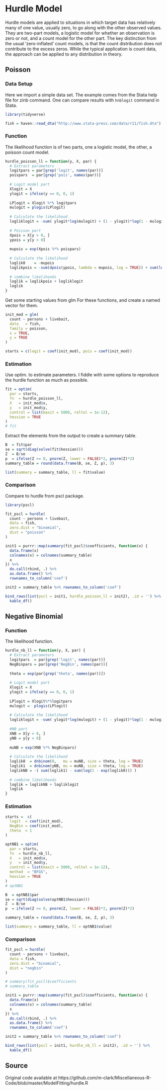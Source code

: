 # Hurdle Model


Hurdle models are applied to situations in which target data has relatively many of one value, usually zero, to go along with the other observed values.  They are two-part models, a logistic model for whether an observation is zero or not, and a count model for the other part. The key distinction from the usual 'zero-inflated' count models, is that the count distribution does not contribute to the excess zeros.  While the typical application is count data, the approach can be applied to any distribution in theory. 

## Poisson

### Data Setup

Here we import a simple data set. The example comes from the Stata help file for zinb command. One can compare results with `hnblogit` command in Stata.

```r
library(tidyverse)

fish = haven::read_dta("http://www.stata-press.com/data/r11/fish.dta")
```

### Function

The likelihood function is of two parts, one a logistic model, the other, a poisson count model.

```r
hurdle_poisson_ll = function(y, X, par) {
  # Extract parameters
  logitpars = par[grep('logit', names(par))]
  poispars  = par[grep('pois', names(par))]
  
  # Logit model part
  Xlogit = X
  ylogit = ifelse(y == 0, 0, 1)
  
  LPlogit = Xlogit %*% logitpars
  mulogit = plogis(LPlogit)
  
  # Calculate the likelihood
  logliklogit = -sum( ylogit*log(mulogit) + (1 - ylogit)*log(1 - mulogit) )  
  
  # Poisson part
  Xpois = X[y > 0, ]
  ypois = y[y > 0]
  
  mupois = exp(Xpois %*% poispars)
  
  # Calculate the likelihood
  loglik0    = -mupois
  loglikpois = -sum(dpois(ypois, lambda = mupois, log = TRUE)) + sum(log(1 - exp(loglik0)))
  
  # combine likelihoods
  loglik = loglikpois + logliklogit
  loglik
}
```




Get some starting values from <span class="func" style = "">glm</span> For these functions, and create a named vector for them.

```r
init_mod = glm(
  count ~ persons + livebait,
  data   = fish,
  family = poisson,
  x = TRUE,
  y = TRUE
)

starts = c(logit = coef(init_mod), pois = coef(init_mod))  
```


### Estimation

Use <span class="func" style = "">optim</span>. to estimate parameters. I fiddle with some options to reproduce the  hurdle function as much as possible.
 
```r
fit = optim(
  par = starts,
  fn  = hurdle_poisson_ll,
  X   = init_mod$x,
  y   = init_mod$y,
  control = list(maxit = 5000, reltol = 1e-12),
  hessian = TRUE
)
# fit
```



Extract the elements from the output to create a summary table.

```r
B  = fit$par
se = sqrt(diag(solve(fit$hessian)))
Z  = B/se
p  = ifelse(Z >= 0, pnorm(Z, lower = FALSE)*2, pnorm(Z)*2)
summary_table = round(data.frame(B, se, Z, p), 3)

list(summary = summary_table, ll = fit$value)
```

### Comparison

Compare to <span class="func" style = "">hurdle</span> from <span class="pack" style = "">pscl</span> package.

```r
library(pscl)

fit_pscl = hurdle(
  count ~ persons + livebait,
  data = fish,
  zero.dist = "binomial",
  dist = "poisson"
)
```


```r
init1 = purrr::map(summary(fit_pscl)$coefficients, function(x) {
  data.frame(x)
  colnames(x) = colnames(summary_table)
  x
}) %>%
  do.call(rbind, .) %>%
  as.data.frame() %>%
  rownames_to_column('coef') 

init2 = summary_table %>% rownames_to_column('coef')

bind_rows(list(pscl = init1, hurdle_poisson_ll = init2), .id = '') %>% 
  kable_df()
```




## Negative Binomial

### Function

The likelihood function.

```r
hurdle_nb_ll = function(y, X, par) {
  # Extract parameters
  logitpars  = par[grep('logit', names(par))]
  NegBinpars = par[grep('NegBin', names(par))]
  
  theta = exp(par[grep('theta', names(par))])
  
  # Logit model part
  Xlogit = X
  ylogit = ifelse(y == 0, 0, 1)
  
  LPlogit = Xlogit%*%logitpars
  mulogit =  plogis(LPlogit)
  
  # Calculate the likelihood
  logliklogit = -sum( ylogit*log(mulogit) + (1 - ylogit)*log(1 - mulogit) )
  
  #NB part
  XNB = X[y > 0, ]
  yNB = y[y > 0]
  
  muNB = exp(XNB %*% NegBinpars)
  
  # Calculate the likelihood
  loglik0  = dnbinom(0,   mu = muNB, size = theta, log = TRUE)
  loglik1  = dnbinom(yNB, mu = muNB, size = theta, log = TRUE)
  loglikNB = -( sum(loglik1) - sum(log(1 - exp(loglik0))) )
  
  # combine likelihoods
  loglik = loglikNB + logliklogit
  loglik
}
```

### Estimation

```r
starts =  c(
  logit  = coef(init_mod),
  NegBin = coef(init_mod),
  theta  = 1
)

optNB1 = optim(
  par = starts,
  fn  = hurdle_nb_ll,
  X   = init_mod$x,
  y   = init_mod$y,
  control = list(maxit = 5000, reltol = 1e-12),
  method  = "BFGS",
  hessian = TRUE
)
# optNB1 

B  = optNB1$par
se = sqrt(diag(solve(optNB1$hessian)))
Z  = B/se
p  = ifelse(Z >= 0, pnorm(Z, lower = FALSE)*2, pnorm(Z)*2)

summary_table = round(data.frame(B, se, Z, p), 3)

list(summary = summary_table, ll = optNB1$value)
```



### Comparison


```r
fit_pscl = hurdle(
  count ~ persons + livebait,
  data = fish,
  zero.dist = "binomial",
  dist = "negbin"
)

# summary(fit_pscl)$coefficients
# summary_table
```

```r
init1 = purrr::map(summary(fit_pscl)$coefficients, function(x) {
  data.frame(x)
  colnames(x) = colnames(summary_table)
  x
}) %>%
  do.call(rbind, .) %>%
  as.data.frame() %>%
  rownames_to_column('coef') 

init2 = summary_table %>% rownames_to_column('coef')

bind_rows(list(pscl = init1, hurdle_nb_ll = init2), .id = '') %>% 
  kable_df()
```



## Source

Original code available at https://github.com/m-clark/Miscellaneous-R-Code/blob/master/ModelFitting/hurdle.R
